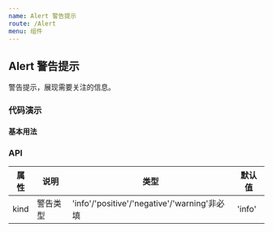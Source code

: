 ```yaml
---
name: Alert 警告提示
route: /Alert
menu: 组件
---
```



## Alert 警告提示

警告提示，展现需要关注的信息。

### 代码演示

#### 基本用法

<HyyarBox code={BasicDemoCode} title="基本用法" desc="使用kind控制Alert类型">
  <BasicDemo />
</HyyarBox>

### API

| 属性 | 说明     | 类型                                         | 默认值 |
| ---- | -------- | -------------------------------------------- | ------ |
| kind | 警告类型 | 'info'/'positive'/'negative'/'warning'非必填 | 'info' |
